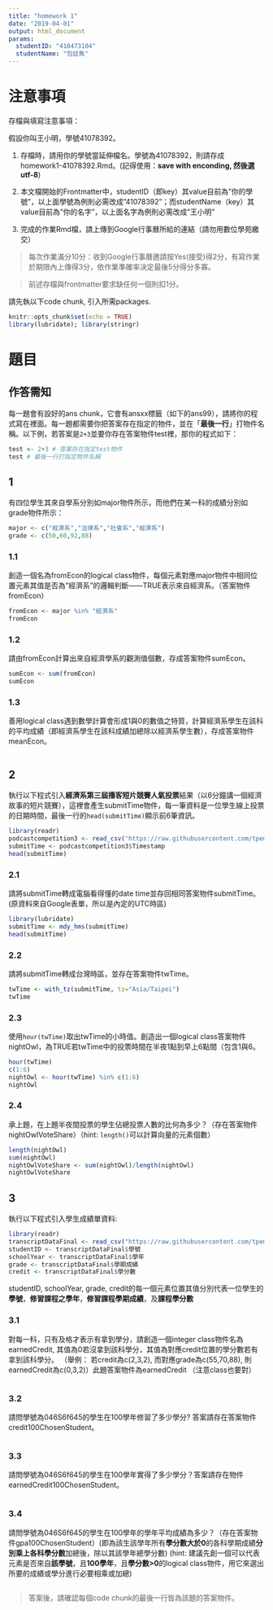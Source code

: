 ```yaml
---
title: "homework 1"
date: "2019-04-01"
output: html_document
params:
  studentID: "410473104"
  studentName: "包廷雋"
---
```


# 注意事項

存檔與填寫注意事項：

假設你叫王小明，學號41078392。

  1. 存檔時，請用你的學號當延伸檔名。學號為41078392，則請存成homework1-41078392.Rmd。(記得使用：**save with enconding, 然後選utf-8**)

  2. 本文檔開始的Frontmatter中，studentID（即key）其value目前為"你的學號"，以上面學號為例則必需改成"41078392"；而studentName（key）其value目前為"你的名字"，以上面名字為例則必需改成"王小明"
  
  3. 完成的作業Rmd檔，請上傳到Google行事曆所給的連結（請勿用數位學苑繳交）
  
> 每次作業滿分10分：收到Google行事曆邀請按Yes(接受)得2分，有寫作業於期限內上傳得3分，依作業準確率決定最後5分得分多寡。

> 前述存檔與frontmatter要求缺任何一個則扣1分。

請先執以下code chunk, 引入所需packages. 
```r
knitr::opts_chunk$set(echo = TRUE)
library(lubridate); library(stringr)
```

# 題目

## 作答需知
每一題會有設好的ans chunk，它會有ansxx標籤（如下的ans99），請將你的程式寫在裡面。每一題都需要你把答案存在指定的物件，並在「**最後一行**」打物件名稱。以下例，若答案是`2+3`並要你存在答案物件test裡，那你的程式如下：
```r
test <- 2+3 # 答案存在指定test物件
test # 最後一行打指定物件名稱
```


## 1
有四位學生其來自學系分別如major物件所示，而他們在某一科的成績分別如grade物件所示：
```r
major <- c("經濟系","法律系","社會系","經濟系")
grade <- c(50,60,92,88)
```

### 1.1
創造一個名為fromEcon的logical class物件，每個元素對應major物件中相同位置元素其值是否為"經濟系"的邏輯判斷——TRUE表示來自經濟系。（答案物件fromEcon）
```r
fromEcon <- major %in% "經濟系"
fromEcon
```

### 1.2
請由fromEcon計算出來自經濟學系的觀測值個數，存成答案物件sumEcon。
```r
sumEcon <- sum(fromEcon)
sumEcon
```

### 1.3
善用logical class遇到數學計算會形成1與0的數值之特質，計算經濟系學生在該科的平均成績（即經濟系學生在該科成績加總除以經濟系學生數），存成答案物件meanEcon。
```r

```
 
## 2

執行以下程式引入**經濟系第三屆播客短片競賽人氣投票**結果（以6分鐘講一個經濟故事的短片競賽），這裡會產生submitTime物件，每一筆資料是一位學生線上投票的日期時間，最後一行的`head(submitTime)`顯示前6筆資訊。
```r
library(readr)
podcastcompetition3 <- read_csv("https://raw.githubusercontent.com/tpemartin/github-data/master/podcastcompetition3.csv")
submitTime <- podcastcompetition3$Timestamp
head(submitTime)
```

### 2.1
請將submitTime轉成電腦看得懂的date time並存回相同答案物件submitTime。(原資料來自Google表單，所以是內定的UTC時區)
```r
library(lubridate)
submitTime <- mdy_hms(submitTime)
head(submitTime)
```

### 2.2
請將submitTime轉成台灣時區，並存在答案物件twTime。
```r
twTime <- with_tz(submitTime, tz="Asia/Taipei")
twTime
```

### 2.3
使用`hour(twTime)`取出twTime的小時值。創造出一個logical class答案物件nightOwl，為TRUE若twTime中的投票時間在半夜1點到早上6點間（包含1與6。

```r
hour(twTime)
c(1:6)
nightOwl <- hour(twTime) %in% c(1:6)
nightOwl
```

### 2.4
承上題，在上題半夜間投票的學生佔總投票人數的比何為多少？（存在答案物件nightOwlVoteShare）（hint: `length()`可以計算向量的元素個數）
```r
length(nightOwl)
sum(nightOwl)
nightOwlVoteShare <- sum(nightOwl)/length(nightOwl)
nightOwlVoteShare
```

## 3

執行以下程式引入學生成績單資料:
```r
library(readr)
transcriptDataFinal <- read_csv("https://raw.githubusercontent.com/tpemartin/github-data/master/transcriptDataFinal.csv")
studentID <- transcriptDataFinal$學號
schoolYear <- transcriptDataFinal$學年
grade <- transcriptDataFinal$學期成績
credit <- transcriptDataFinal$學分數
```
studentID, schoolYear, grade, credit的每一個元素位置其值分別代表一位學生的**學號**，**修習課程之學年**，**修習課程學期成績**，及**課程學分數**

### 3.1
對每一科，只有及格才表示有拿到學分，請創造一個integer class物件名為earnedCredit, 其值為0若沒拿到該科學分，其值為對應credit位置的學分數若有拿到該科學分。
（舉例： 若credit為c(2,3,2), 而對應grade為c(55,70,88), 則earnedCredit為c(0,3,2)）此題答案物件為earnedCredit （注意class也要對）
```r
```

### 3.2
請問學號為046S6f645的學生在100學年修習了多少學分? 答案請存在答案物件credit100ChosenStudent。
```r
```

### 3.3
請問學號為046S6f645的學生在100學年實得了多少學分？答案請存在物件earnedCredit100ChosenStudent。
```r
```

### 3.4
請問學號為046S6f645的學生在100學年的學年平均成績為多少？（存在答案物件gpa100ChosenStudent）(即為該生該學年所有**學分數大於0**的各科學期成績**分別乘上各科學分數**加總後，除以其該學年總學分數) (hint: 建議先創一個可以代表元素是否來自**該學號**，且**100學年**，且**學分數>0**的logical class物件，用它來選出所要的成績或學分進行必要相乘或加總)
```r
```

> 答案後，請確認每個code chunk的最後一行皆為該題的答案物件。

